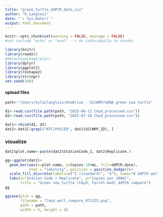 ```yaml
---
title: "green_turtle_ddPCR_data_viz"
author: "K_Langlois"
date: "`r Sys.Date()`"
output: html_document
---
```



```r
knitr::opts_chunk$set(warning = FALSE, message = FALSE)
#not include "echo" or "eval" --> do individually to chunks
```


```r
library(knitr)
library(readxl)
#detach(package:plyr)
library(dplyr)
library(ggplot2)
library(reshape2)
library(stringr)
set.seed(100)
```

#### upload files

```r
path<-"/Users/kylielanglois/OneDrive - SCCWRP/eDNA green sea turtle"

d1<-read.csv(file.path(path, "2025-06-11 Cmyd_processed.csv"))
d2<-read.csv(file.path(path, "2025-07-10 Cmyd_processed.csv"))

dat1<-rbind(d1, d2)
dat2<-dat1[!grepl("NTC|POS|EB", dat1$SCCWRP_ID), ]

```

### visualize

```r
dat2$plot.name<-paste(dat2$StationCode_2, dat2$Replicate.)

gg<-ggplot(dat2)+
  geom_bar(aes(x=plot.name, y=Copies.100mL, fill=ddPCR.date), 
           stat = "identity", position = position_dodge())+
  scale_fill_discrete(labels=c("2 (standard)", "4"), name="# ddPCR wells")+
  labs(x="Station Code + Replicate", y="Copies per 100ml",
       title = "Green sea turtle (Cmyd, Farrel-mod) ddPCR compare")
gg

ggsave(plot = gg, 
       filename = "Cmyd_well_compare_071125.png",
       path = path,
       width = 6, height = 4)

```



